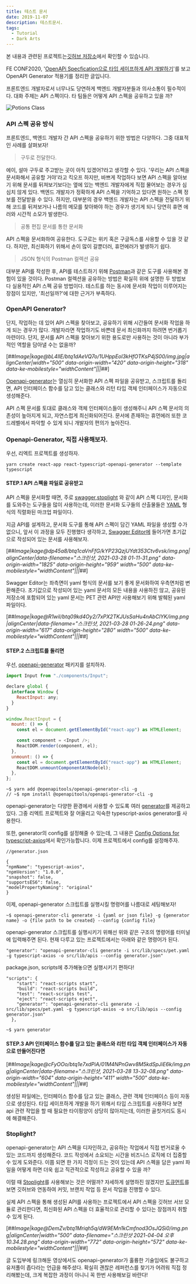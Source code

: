 ```yaml
---
title: 테스트 문서
date: 2019-11-07
description: 테스트문서.
tags:
  - Tutorial
  - Dark Arts
---
```


본 내용과 관련된 프로젝트는[깃허브 저장소](https://github.com/youthfulhps/react-typescript-openapi-generator)에서 확인할 수 있습니다.

FE CONF2020, '[OpenAPi Specfication으로 타입 세이프하게 API 개발하기](https://www.youtube.com/watch?v=J4JHLESAiFk&t=1471s)'를 보고 OpenAPI Generator 적용기를 정리한 글입니다.

프론트엔드 개발자로서 너무나도 당연하게 백엔드 개발자분들과 의사소통이 필수적이다. 대화 주제는 API 스펙이다. 타 팀들은 어떻게 API 스펙을 공유하고 있을 까?

![Potions Class](./thumbnail.png)

### **API 스펙 공유 방식**

프론트엔드, 백엔드 개발자 간 API 스펙을 공유하기 위한 방법은 다양하다. 그중 대표적인 사례를 살펴보자!

> 구두로 전달한다.

에이, 설마 구두로 주고받는 곳이 아직 있겠어?라고 생각할 수 있다. '우리는 API 스펙을 문서화해서 공유할 거야'라고 킥오프 하지만, 바쁘게 작업하다 보면 API 스펙을 알아보기 위해 문서를 뒤져보기보다는 옆에 있는 백엔드 개발자에게 직접 물어보는 경우가 심심치 않게 있다. 백엔드 개발자가 정확하게 API 스펙을 기억하고 있다면 원하는 스펙 정보를 전달받을 수 있다. 하지만, 대부분의 경우 백엔드 개발자는 API 스펙을 전달하기 위해 코드를 뒤져보거나 나름의 메모를 찾아봐야 하는 경우가 생기게 되니 당연히 휴면 에러와 시간적 소모가 발생한다.

> 공통 편집 문서를 통한 문서화

API 스펙을 문서화하여 공유한다. 도구로는 위키 혹은 구글독스를 사용할 수 있을 것 같다. 하지만, 최신화하기 위해서 손이 많이 갈뿐더러, 휴먼에러가 발생하기 쉽다.

> JSON 형식의 Postman 컬렉션 공유

대부분 API를 작성한 후, API를 테스트하기 위해 [Postman](https://www.postman.com/)과 같은 도구를 사용해본 경험이 있을 것이다. Postman 컬렉션을 공유하는 방법은 확실히 위에 설명한 두 방법보다 실용적인 API 스펙 공유 방법이다. 테스트를 하는 동시에 문서화 작업이 이루어지는 장점이 있지만, '최선일까?'에 대한 근거가 부족하다.

### **OpenAPI Generator?**

단지, 작업하는 데 있어 API 스펙을 찾아보고, 공유하기 위해 시간들여 문서화 작업을 하게 되는 경우가 많다. 개발자라면 작업하기도 바쁜데 문서 최신화까지 하려면 번거롭기 마련이다. 단지, 문서를 API 스펙을 찾아보기 위한 용도로만 사용하는 것이 아니라 부가적인 역할을 담아낼 수는 없을까?

[##_Image|kage@bL4lIE/btq1dAeVQ7o/1UHppEol3kHfOTKsP4jS00/img.jpg|alignCenter|width="500" data-origin-width="420" data-origin-height="318" data-ke-mobilestyle="widthContent"|||_##]

[Openapi-generator](https://openapi-generator.tech/docs/installation)는 열심히 문서화한 API 스펙 파일을 공유받고, 스크립트를 돌리면, API 인터페이스 함수를 담고 있는 클래스와 리턴 타입 객체 인터페이스가 자동으로 생성해준다.

API 스펙 문서를 토대로 클래스와 객체 인터페이스들이 생성해주니 API 스펙 문서의 의존성이 높아지게 되고, 자연스럽게 최신화되어진다. 문서에 존재하는 휴먼에러 또한 코드레벨에서 파악할 수 있게 되니 개발자의 편의가 높아진다.

### **Openapi-Generator, 직접 사용해보자.**

우선, 리엑트 프로젝트를 생성하자.

```
yarn create react-app react-typescript-openapi-generator --template typescript
```

#### **STEP.1 API 스펙을 파일로 공유받고**

API 스펙을 문서화할 때면, 주로 [swagger](https://swagger.io/),[stoplight](https://stoplight.io/) 와 같이 API 스펙 디자인, 문서화를 도와주는 도구들을 많이 사용하는데, 이러한 문서화 도구들의 산출물들은 [YAML](https://ko.wikipedia.org/wiki/YAML) 형식의 직렬화된 마크업 파일이다.

지금 API를 설계하고, 문서화 도구를 통해 API 스펙이 담긴 YAML 파일을 생성할 수가 없으니, 앞서 이 과정을 모두 진행했다 생각하고, [Swagger Editor에](https://editor.swagger.io/) 들어가면 초기값으로 작성되어 있는 문서를 사용해보자.

[##_Image|kage@dp45a8/btq1caVnFfG/kYP23QzjUYdt353Ctv6vsk/img.png|alignCenter|data-filename="스크린샷, 2021-03-28 01-11-31.png" data-origin-width="1825" data-origin-height="959" width="500" data-ke-mobilestyle="widthContent"|||_##]

Swagger Editor는 좌측면이 yaml 형식의 문서를 보기 좋게 문서화하여 우측면처럼 변환해준다. 초기값으로 작성되어 있는 yaml 문서의 모든 내용을 사용하진 않고, 공유된 저장소에 포함되어 있는 yaml 문서는 PET 관련 API만 사용해보기 위해 발췌된 yaml 파일이다.

[##_Image|kage@R1wiI/btq09kd4Oy2/7xPX2TKJUsSaHu4nAbClYK/img.png|alignCenter|data-filename="스크린샷, 2021-03-28 01-26-24.png" data-origin-width="617" data-origin-height="280" width="500" data-ke-mobilestyle="widthContent"|||_##]

#### **STEP.2 스크립트를 돌리면**

우선, [openapi-generator](https://openapi-generator.tech/docs/installation) 패키지를 설치하자.

```js
import Input from "./components/Input";

declare global {
  interface Window {
    ReactInput: any;
  }
}

window.ReactInput = {
  mount: () => {
    const el = document.getElementById("react-app") as HTMLElement;

    const component = <Input />;
    ReactDOM.render(component, el);
  },
  unmount: () => {
    const el = document.getElementById("react-app") as HTMLElement;
    ReactDOM.unmountComponentAtNode(el);
  },
};
```

```
~$ yarn add @openapitools/openapi-generator-cli -g
// ~$ npm install @openapitools/openapi-generator-cli -g
```

openapi-generator는 다양한 환경에서 사용할 수 있도록 여러 [generator](https://openapi-generator.tech/docs/generators)를 제공하고 있다. 그중 리엑트 프로젝트와 잘 어울리고 익숙한 typescript-axios generator를 사용한다.

또한, generator의 config를 설정해줄 수 있는데, 그 내용은 [Config Options for typescript-axios](https://openapi-generator.tech/docs/generators/typescript-axios/)에서 확인가능합니다. 이제 프로젝트에서 config를 설정해주자.

```
//generator.json

{
"npmName": "typescript-axios",
"npmVersion": "1.0.0",
"snapshot": false,
"supportsES6": false,
"modelPropertyNaming": "original"
}
```

이제, openapi-generator 스크립트를 실행시킬 명령어를 나름대로 세팅해보자!

```
~$ openapi-generator-cli generate -i {yaml or json file} -g {generator name} -o {file path to be created} --config {config file}
```

openapi-generator 스크립트를 실행시키기 위해선 위와 같은 구조의 명령어를 터미널에 입력해주면 된다. 현재 다루고 있는 프로젝트에서는 아래와 같은 명령어가 된다.

```
"generator": "openapi-generator-cli generate -i src/lib/specs/pet.yaml -g typescript-axios -o src/lib/apis --config generator.json"
```

package.json, scripts에 추가해놓으면 실행시키기 편하다!

```
"scripts": {
    "start": "react-scripts start",
    "build": "react-scripts build",
    "test": "react-scripts test",
    "eject": "react-scripts eject",
    "generator": "openapi-generator-cli generate -i src/lib/specs/pet.yaml -g typescript-axios -o src/lib/apis --config generator.json"
  },
```

```
~$ yarn generator
```

#### **STEP.3 API 인터페이스 함수를 담고 있는 클래스와 리턴 타입 객체 인터페이스가 자동으로 만들어진다면**

[##_Image|kage@cFyOOo/btq1e7xdPiA/01M4NPnGwv8M5kdSpJiE6k/img.png|alignCenter|data-filename="스크린샷, 2021-03-28 13-32-08.png" data-origin-width="604" data-origin-height="411" width="500" data-ke-mobilestyle="widthContent"|||_##]

생성된 파일에는, 인터페이스 함수를 담고 있는 클래스, 관련 객체 인터페이스 등이 자동으로 생성된다. 타입 세이프하게 개발을 하기 위해서 타입 스크립트를 사용하다 보면 api 관련 작업을 할 때 필요한 타이핑양이 상당히 많아지는데, 이러한 골칫거리도 동시에 해결해준다.

### **Stoplight?**

openapi-generator는 API 스펙을 디자인하고, 공유하는 작업에서 직접 번거로울 수 있는 코드까지 생성해준다. 코드 작성에서 소요되는 시간을 비즈니스 로직에 더 집중할 수 있게 도와준다. 이쯤 되면 한 가지 걱정이 드는 것이 있는데 API 스펙을 담은 yaml 파일을 어떻게 하면 더욱 쉽고 직관적으로 작성하고 공유할 수 있을 까?

이럴 때 [Stoplight](https://stoplight.io/)를 사용해보는 것은 어떨까? 자세하게 설명하진 않겠지만 [도큐먼트](https://meta.stoplight.io/docs/platform/2.-workspaces/b.adding-projects.md)를 보면 깃허브와 연동하여 커밋, 브랜치 작업 등 문서 작업을 진행할 수 있다.

실제 API 스펙을 통해 생성된 API를 사용하는 프로젝트에서 API 스펙을 깃허브 서브 모듈로 관리한다면, 최신화된 API 스펙을 더 효율적으로 관리할 수 있다는 장점까지 취할 수 있게 된다.

[##_Image|kage@DemZv/btq1Mriqh5q/dW9EMn1kCmfnod3OsJQSi0/img.png|alignCenter|width="500" data-filename="스크린샷 2021-04-04 오후 10.34.28.png" data-origin-width="772" data-origin-height="572" data-ke-mobilestyle="widthContent"|||_##]

글 도입부에 링크해둔 영상에서도 openapi-generator가 훌륭한 기술임에도 불구하고 유저풀이 좁다라는 언급을 해주셨다. 확실히 괜찮은 레퍼런스를 찾기가 어려워 직접 정리해봤는데, 크게 복잡한 과정이 아니니 꼭 한번 사용해보길 바란다!
